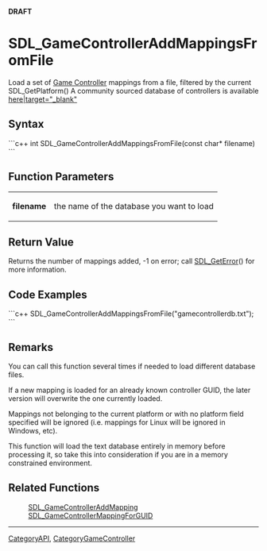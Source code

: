 <!-- pragma section-numbers off -->
<!-- pragma camelcase off -->
'''DRAFT'''

<!-- #*^*^*^*^*See http://wiki.libsdl.org/moin.cgi/SGFunctions for details on editing this page*^*^*^*^* -->


= SDL_GameControllerAddMappingsFromFile =
Load a set of [[CategoryGameController|Game Controller]] mappings from a file, filtered by the current SDL_GetPlatform()
A community sourced database of controllers is available [https://raw.github.com/gabomdq/SDL_GameControllerDB/master/gamecontrollerdb.txt here|target="_blank"]



== Syntax ==
```c++
int SDL_GameControllerAddMappingsFromFile(const char* filename)
```


== Function Parameters ==
{|
|'''filename'''
|the name of the database you want to load
|}


== Return Value ==
Returns the number of mappings added, -1 on error; call [[SDL_GetError]]() for more information.


== Code Examples ==
```c++
SDL_GameControllerAddMappingsFromFile("gamecontrollerdb.txt");
```


== Remarks ==
You can call this function several times if needed to load different database files.
 
If a new mapping is loaded for an already known controller GUID, the later version will overwrite the one currently loaded.

Mappings not belonging to the current platform or with no platform field specified will be ignored (i.e. mappings for Linux will be ignored in Windows, etc).

This function will load the text database entirely in memory before processing it, so take this into consideration if you are in a memory constrained environment.

== Related Functions ==
:[[SDL_GameControllerAddMapping]]
:[[SDL_GameControllerMappingForGUID]]

----
[[CategoryAPI]], [[CategoryGameController]]
